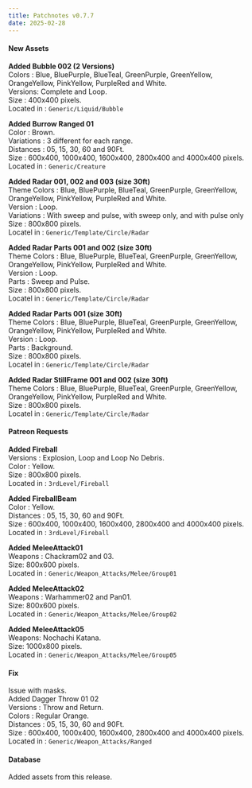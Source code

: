 ```yaml
---
title: Patchnotes v0.7.7
date: 2025-02-28
---
```


#### New Assets

**Added Bubble 002 (2 Versions)**  
Colors : Blue, BluePurple, BlueTeal, GreenPurple, GreenYellow, OrangeYellow, PinkYellow, PurpleRed and White.  
Versions: Complete and Loop.  
Size : 400x400 pixels.  
Located in : ``Generic/Liquid/Bubble``

**Added Burrow Ranged 01**  
Color : Brown.  
Variations : 3 different for each range.  
Distances : 05, 15, 30, 60 and 90Ft.  
Size : 600x400, 1000x400, 1600x400, 2800x400 and 4000x400 pixels.  
Located in : ``Generic/Creature``

**Added Radar 001, 002 and 003 (size 30ft)**  
Theme Colors : Blue, BluePurple, BlueTeal, GreenPurple, GreenYellow, OrangeYellow, PinkYellow, PurpleRed and White.  
Version : Loop.  
Variations : With sweep and pulse, with sweep only, and with pulse only  
Size : 800x800 pixels.  
Locatel in : ``Generic/Template/Circle/Radar``

**Added Radar Parts 001 and 002 (size 30ft)**  
Theme Colors : Blue, BluePurple, BlueTeal, GreenPurple, GreenYellow, OrangeYellow, PinkYellow, PurpleRed and White.  
Version : Loop.  
Parts : Sweep and Pulse.  
Size : 800x800 pixels.  
Locatel in : ``Generic/Template/Circle/Radar``

**Added Radar Parts 001 (size 30ft)**  
Theme Colors : Blue, BluePurple, BlueTeal, GreenPurple, GreenYellow, OrangeYellow, PinkYellow, PurpleRed and White.  
Version : Loop.  
Parts : Background.  
Size : 800x800 pixels.  
Locatel in : ``Generic/Template/Circle/Radar``

**Added Radar StillFrame 001 and 002 (size 30ft)**  
Theme Colors : Blue, BluePurple, BlueTeal, GreenPurple, GreenYellow, OrangeYellow, PinkYellow, PurpleRed and White.  
Size : 800x800 pixels.  
Locatel in : ``Generic/Template/Circle/Radar``

#### Patreon Requests

**Added Fireball**  
Versions : Explosion, Loop and Loop No Debris.  
Color : Yellow.  
Size : 800x800 pixels.  
Located in : ``3rdLevel/Fireball``

**Added FireballBeam**  
Color : Yellow.  
Distances : 05, 15, 30, 60 and 90Ft.  
Size : 600x400, 1000x400, 1600x400, 2800x400 and 4000x400 pixels.  
Located in : ``3rdLevel/Fireball``

**Added MeleeAttack01**  
Weapons : Chackram02 and 03.  
Size: 800x600 pixels.  
Located in : ``Generic/Weapon_Attacks/Melee/Group01``

**Added MeleeAttack02**  
Weapons : Warhammer02 and Pan01.  
Size: 800x600 pixels.  
Located in : ``Generic/Weapon_Attacks/Melee/Group02``

**Added MeleeAttack05**  
Weapons: Nochachi Katana.  
Size: 1000x800 pixels.  
Located in : ``Generic/Weapon_Attacks/Melee/Group05``

#### Fix  
Issue with masks.  
Added Dagger Throw 01 02  
Versions : Throw and Return.  
Colors : Regular Orange.  
Distances : 05, 15, 30, 60 and 90Ft.  
Size : 600x400, 1000x400, 1600x400, 2800x400 and 4000x400 pixels.  
Located in : ``Generic/Weapon_Attacks/Ranged``

#### Database  

Added assets from this release.







